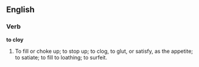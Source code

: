 ==English==

===Verb===

'''to cloy'''

#To fill or choke up; to stop up; to clog, to glut, or satisfy, as the appetite; to satiate; to fill to loathing; to surfeit.